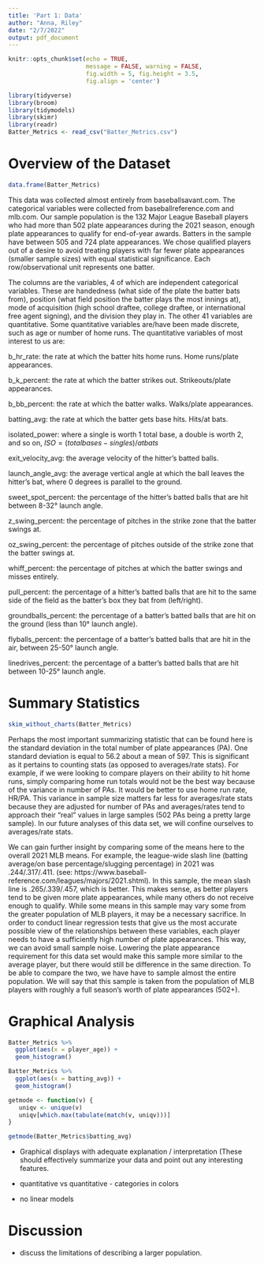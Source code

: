 ```yaml
---
title: 'Part 1: Data'
author: "Anna, Riley"
date: "2/7/2022"
output: pdf_document
---
```


```r
knitr::opts_chunk$set(echo = TRUE, 
                      message = FALSE, warning = FALSE,
                      fig.width = 5, fig.height = 3.5, 
                      fig.align = 'center')

library(tidyverse)
library(broom)
library(tidymodels)
library(skimr)
library(readr)
Batter_Metrics <- read_csv("Batter_Metrics.csv")
```

# Overview of the Dataset

```r
data.frame(Batter_Metrics)
```

This data was collected almost entirely from baseballsavant.com. The categorical variables were collected from baseballreference.com and mlb.com. Our sample population is the 132 Major League Baseball players who had more than 502 plate appearances during the 2021 season, enough plate appearances to qualify for end-of-year awards. Batters in the sample have between 505 and 724 plate appearances. We chose qualified players out of a desire to avoid treating players with far fewer plate appearances (smaller sample sizes) with equal statistical significance. Each row/observational unit represents one batter. 

The columns are the variables, 4 of which are independent categorical variables. These are handedness (what side of the plate the batter bats from), position (what field position the batter plays the most innings at), mode of acquisition (high school draftee, college draftee, or international free agent signing), and the division they play in. The other 41 variables are quantitative. Some quantitative variables are/have been made discrete, such as age or number of home runs. The quantitative variables of most interest to us are: 

b_hr_rate: the rate at which the batter hits home runs. Home runs/plate appearances. 

b_k_percent: the rate at which the batter strikes out. Strikeouts/plate appearances. 

b_bb_percent: the rate at which the batter walks. Walks/plate appearances. 

batting_avg: the rate at which the batter gets base hits. Hits/at bats. 

isolated_power: where a single is worth 1 total base, a double is worth 2, and so on, $ISO=(total bases - singles)/at bats$

exit_velocity_avg: the average velocity of the hitter's batted balls. 

launch_angle_avg: the average vertical angle at which the ball leaves the hitter's bat, where 0 degrees is parallel to the ground. 

sweet_spot_percent: the percentage of the hitter's batted balls that are hit between 8-32° launch angle. 

z_swing_percent: the percentage of pitches in the strike zone that the batter swings at. 

oz_swing_percent: the percentage of pitches outside of the strike zone that the batter swings at. 

whiff_percent: the percentage of pitches at which the batter swings and misses entirely. 

pull_percent: the percentage of a hitter's batted balls that are hit to the same side of the field as the batter's box they bat from (left/right). 

groundballs_percent: the percentage of a batter's batted balls that are hit on the ground (less than 10° launch angle). 

flyballs_percent: the percentage of a batter's batted balls that are hit in the air, between 25-50° launch angle. 

linedrives_percent: the percentage of a batter's batted balls that are hit between 10-25° launch angle. 


# Summary Statistics 
```r
skim_without_charts(Batter_Metrics)
```
Perhaps the most important summarizing statistic that can be found here is the standard deviation in the total number of plate appearances (PA). One standard deviation is equal to 56.2 about a mean of 597. This is significant as it pertains to counting stats (as opposed to averages/rate stats). For example, if we were looking to compare players on their ability to hit home runs, simply comparing home run totals would not be the best way because of the variance in number of PAs. It would be better to use home run rate, HR/PA. This variance in sample size matters far less for averages/rate stats because they are adjusted for number of PAs and averages/rates tend to approach their "real" values in large samples (502 PAs being a pretty large sample). In our future analyses of this data set, we will confine ourselves to averages/rate stats.

We can gain further insight by comparing some of the means here to the overall 2021 MLB means. For example, the league-wide slash line (batting average/on base percentage/slugging percentage) in 2021 was .244/.317/.411. (see: https://www.baseball-reference.com/leagues/majors/2021.shtml). In this sample, the mean slash line is .265/.339/.457, which is better. This makes sense, as better players tend to be given more plate appearances, while many others do not receive enough to qualify. While some means in this sample may vary some from the greater population of MLB players, it may be a necessary sacrifice. In order to conduct linear regression tests that give us the most accurate possible view of the relationships between these variables, each player needs to have a sufficiently high number of plate appearances. This way, we can avoid small sample noise. Lowering the plate appearance requirement for this data set would make this sample more similar to the average player, but there would still be difference in the same direction. To be able to compare the two, we have have to sample almost the entire population. We will say that this sample is taken from the population of MLB players with roughly a full season's worth of plate appearances (502+). 


# Graphical Analysis

```r
Batter_Metrics %>% 
  ggplot(aes(x = player_age)) + 
  geom_histogram() 
```
```r
Batter_Metrics %>% 
  ggplot(aes(x = batting_avg)) + 
  geom_histogram() 
```
```r
getmode <- function(v) {
   uniqv <- unique(v)
   uniqv[which.max(tabulate(match(v, uniqv)))]
}

getmode(Batter_Metrics$batting_avg)
```

- Graphical displays with adequate explanation / interpretation (These should effectively summarize your data and point out any interesting features. 

- quantitative vs quantitative - categories in colors
- no linear models

# Discussion
- discuss the limitations of describing a larger population.